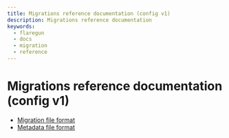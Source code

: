 ```yaml
---
title: Migrations reference documentation (config v1)
description: Migrations reference documentation
keywords:
  - flaregun
  - docs
  - migration
  - reference
---
```


# Migrations reference documentation (config v1)

- [Migration file format](/graphql/core/migrations/config-v1/reference/migration-file-format.mdx)
- [Metadata file format](/graphql/core/migrations/config-v1/reference/metadata-file-format.mdx)
